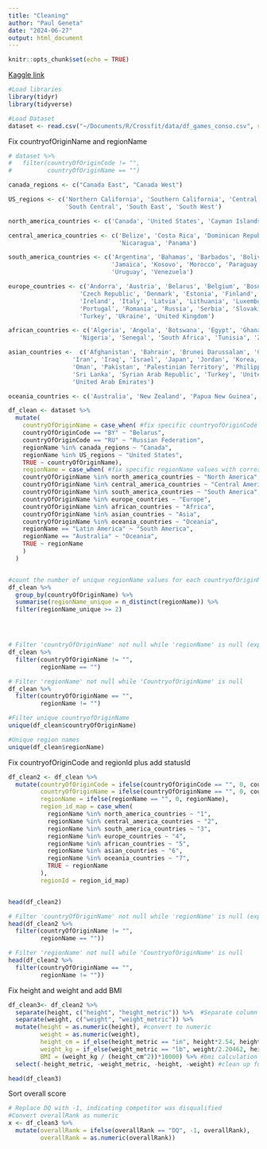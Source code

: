 ```yaml
---
title: "Cleaning"
author: "Paul Geneta"
date: "2024-06-27"
output: html_document
---
```


```r
knitr::opts_chunk$set(echo = TRUE)
```

[Kaggle link](https://www.kaggle.com/code/tgomesjuliana/crossfit-games-competition-data-cleaning?scriptVersionId=137772920)

```r
#Load libraries
library(tidyr)
library(tidyverse)

#Load Dataset
dataset <- read.csv("~/Documents/R/Crossfit/data/df_games_conso.csv", stringsAsFactors = F)
```



Fix countryofOriginName and regionName
```r
# dataset %>% 
#   filter(countryOfOriginCode != "",
#          countryOfOriginName == "") 

canada_regions <- c("Canada East", "Canada West")

US_regions <- c('Northern California', 'Southern California', 'Central East', 'Mid Atlantic','North Central', 'North East', 'North West', 
                'South Central', 'South East', 'South West')

north_america_countries <- c('Canada', 'United States', 'Cayman Islands', 'Jamaica')

central_america_countries <- c('Belize', 'Costa Rica', 'Dominican Republic', 'El Salvador', 'Guatemala', 'Honduras','Mexico', 
                               'Nicaragua', 'Panama')

south_america_countries <- c('Argentina', 'Bahamas', 'Barbados', 'Bolivia', 'Brazil', 'Chile', 'Colombia', 'Ecuador', 'Guyana', 
                             'Jamaica', 'Kosovo', 'Morocco', 'Paraguay', 'Peru', 'Saint Lucia', 'Suriname','Trinidad and Tobago', 
                             'Uruguay', 'Venezuela')

europe_countries <- c('Andorra', 'Austria', 'Belarus', 'Belgium', 'Bosnia and Herzegovina', 'Bulgaria', 'Croatia', 'Cyprus',
                    'Czech Republic', 'Denmark', 'Estonia', 'Finland', 'France', 'Germany', 'Greece', 'Hungary', 'Iceland', 
                    'Ireland', 'Italy', 'Latvia', 'Lithuania', 'Luxembourg', 'Malta', 'Netherlands', 'Norway', 'Poland',
                    'Portugal', 'Romania', 'Russia', 'Serbia', 'Slovakia', 'Slovenia', 'Spain', 'Sweden', 'Switzerland',
                    'Turkey', 'Ukraine', 'United Kingdom')

african_countries <- c('Algeria', 'Angola', 'Botswana', 'Egypt', 'Ghana', 'Kenya', 'Mauritius', 'Mozambique', 'Namibia',
                    'Nigeria', 'Senegal', 'South Africa', 'Tunisia', 'Zimbabwe')

asian_countries <-  c('Afghanistan', 'Bahrain', 'Brunei Darussalam', 'Cambodia', 'China', 'Egypt', 'India', 'Indonesia',
                  'Iran', 'Iraq', 'Israel', 'Japan', 'Jordan', 'Korea, Republic of', 'Kuwait', 'Lebanon', 'Malaysia', 
                  'Oman', 'Pakistan', 'Palestinian Territory', 'Philippines', 'Qatar', 'Saudi Arabia', 'Singapore', 
                  'Sri Lanka', 'Syrian Arab Republic', 'Turkey', 'United Arab Emirates', 'Viet Nam', 'Russian Federation',
                  'United Arab Emirates')

oceania_countries <- c('Australia', 'New Zealand', 'Papua New Guinea', 'Samoa', 'Tonga')

df_clean <- dataset %>% 
  mutate(
    countryOfOriginName = case_when( #fix specific countryofOriginCode values with corresponding countryofOriginName
    countryOfOriginCode == "BY" ~ "Belarus",
    countryOfOriginCode == "RU" ~ "Russian Federation",
    regionName %in% canada_regions ~ "Canada",
    regionName %in% US_regions ~ "United States",
    TRUE ~ countryOfOriginName),
    regionName = case_when( #fix specific regionName values with corresponding countryofOriginName
    countryOfOriginName %in% north_america_countries ~ "North America",
    countryOfOriginName %in% central_america_countries ~ "Central America",
    countryOfOriginName %in% south_america_countries ~ "South America",
    countryOfOriginName %in% europe_countries ~ "Europe",
    countryOfOriginName %in% african_countries ~ "Africa",
    countryOfOriginName %in% asian_countries ~ "Asia",
    countryOfOriginName %in% oceania_countries ~ "Oceania",
    regionName == "Latin America" ~ "South America",
    regionName == "Australia" ~ "Oceania",
    TRUE ~ regionName
    )
  )



```


```r
#count the number of unique regionName values for each countryofOriginName
df_clean %>% 
  group_by(countryOfOriginName) %>% 
  summarise(regionName_unique = n_distinct(regionName)) %>% 
  filter(regionName_unique >= 2)





```


```r
# Filter 'countryOfOriginName' not null while 'regionName' is null (expected to be empty)
df_clean %>% 
  filter(countryOfOriginName != "",
         regionName == "")
```


```r
# Filter 'regionName' not null while 'CountryofOriginName' is null 
df_clean %>% 
  filter(countryOfOriginName == "",
         regionName != "")
```


```r
#Filter unique countryofOriginName
unique(df_clean$countryOfOriginName)
```


```r
#Unique region names
unique(df_clean$regionName)
```


Fix countryofOriginCode and regionId plus add statusId

```r
df_clean2 <- df_clean %>% 
  mutate(countryOfOriginCode = ifelse(countryOfOriginCode == "", 0, countryOfOriginCode),
         countryOfOriginName = ifelse(countryOfOriginName == "", 0, countryOfOriginName),
         regionName = ifelse(regionName == "", 0, regionName),
         region_id_map = case_when(
           regionName %in% north_america_countries ~ "1",
           regionName %in% central_america_countries ~ "2",
           regionName %in% south_america_countries ~ "3",
           regionName %in% europe_countries ~ "4",
           regionName %in% african_countries ~ "5",
           regionName %in% asian_countries ~ "6",
           regionName %in% oceania_countries ~ "7",
           TRUE ~ regionName
         ),
         regionId = region_id_map)


head(df_clean2)
```


```r
# Filter 'countryOfOriginName' not null while 'regionName' is null (expected to be empty)
head(df_clean2 %>% 
  filter(countryOfOriginName != "",
         regionName == ""))
```


```r
# Filter 'regionName' not null while 'CountryofOriginName' is null 
head(df_clean2 %>% 
  filter(countryOfOriginName == "",
         regionName != ""))
```


Fix height and weight and add BMI

```r
df_clean3<- df_clean2 %>% 
  separate(height, c("height", "height_metric")) %>%  #Separate column
  separate(weight, c("weight", "weight_metric")) %>%  
  mutate(height = as.numeric(height), #convert to numeric
         weight = as.numeric(weight),
         height_cm = if_else(height_metric == "in", height*2.54, height), #do calculations to convert to kg, and cm
         weight_kg = if_else(weight_metric == "lb", weight/2.20462, height),
         BMI = (weight_kg / (height_cm^2))*10000) %>% #bmi calculation
  select(-height_metric, -weight_metric, -height, -weight) #clean up full df

head(df_clean3)
```

Sort overall score

```r
# Replace DQ with -1, indicating competitor was disqualified
#Convert overallRank as numeric
x <- df_clean3 %>% 
  mutate(overallRank = ifelse(overallRank == "DQ", -1, overallRank),
         overallRank = as.numeric(overallRank))


```










